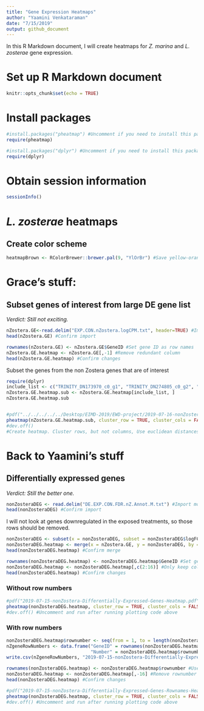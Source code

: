 ```yaml
---
title: "Gene Expression Heatmaps"
author: "Yaamini Venkataraman"
date: "7/15/2019"
output: github_document
---
```


In this R Markdown document, I will create heatmaps for *Z. marina* and *L. zosterae* gene expression.

# Set up R Markdown document

```r
knitr::opts_chunk$set(echo = TRUE)
```

# Install packages

```r
#install.packages("pheatmap") #Uncomment if you need to install this package
require(pheatmap)
```

```r
#install.packages("dplyr") #Uncomment if you need to install this package
require(dplyr)
```

# Obtain session information

```r
sessionInfo()
```

# *L. zosterae* heatmaps

## Create color scheme

```r
heatmapBrown <- RColorBrewer::brewer.pal(9, "YlOrBr") #Save yellow-orange-brown color palette from RColorBrewer
```

# Grace's stuff: 
## Subset genes of interest from large DE gene list

*Verdict: Still not exciting.*

```r
nZostera.GE<-read.delim("EXP.CON.nZostera.logCPM.txt", header=TRUE) #Import logCPM file
head(nZostera.GE) #Confirm import
```

```r
rownames(nZostera.GE) <- nZostera.GE$GeneID #Set gene ID as row names
nZostera.GE.heatmap <- nZostera.GE[,-1] #Remove redundant column
head(nZostera.GE.heatmap) #Confirm changes
```

Subset the genes from the non Zostera genes that are of interest
```r
require(dplyr)
include_list <- c("TRINITY_DN173970_c0_g1", "TRINITY_DN274805_c0_g2", "TRINITY_DN295224_c1_g1","TRINITY_DN296759_c4_g1")
nZostera.GE.heatmap.sub <- nZostera.GE.heatmap[include_list, ]
nZostera.GE.heatmap.sub
```
``` r

```

```r
#pdf("../../../../../Desktop/EIMD-2019/EWD-project/2019-07-16-nonZostera-DE-genes-of-interest.pdf", width = 11, height = 8.5)
pheatmap(nZostera.GE.heatmap.sub, cluster_row = TRUE, cluster_cols = FALSE, clustering_distance_rows = "euclidean", clustering_method = "average", show_rownames = FALSE, show_colnames = TRUE, treeheight_col = 80, legend = TRUE, color = heatmapBrown, fontsize_col = 20, fontsize_row = 12)
#dev.off()
#Create heatmap. Cluster rows, but not columns, Use euclidean distances and average method for clustering. Do not show rownames but show column names. Adjust tree height, add a legend, and specify colors and font sizes.
```

# Back to Yaamini's stuff
## Differentially expressed genes

*Verdict: Still the better one.*

```r
nonZosteraDEG <- read.delim("DE.EXP.CON.FDR.nZ.Annot.M.txt") #Import modified file for DEG
head(nonZosteraDEG) #Confirm import
```

I will not look at genes downregulated in the exposed treatments, so those rows should be removed.

```r
nonZosteraDEG <- subset(x = nonZosteraDEG, subset = nonZosteraDEG$logFC > 0) #Retain upregulated genes
nonZosteraDEG.heatmap <- merge(x = nZostera.GE, y = nonZosteraDEG, by = "GeneID") #Merge files by GeneID
head(nonZosteraDEG.heatmap) #Confirm merge
```

```r
rownames(nonZosteraDEG.heatmap) <- nonZosteraDEG.heatmap$GeneID #Set gene IDs as rownames
nonZosteraDEG.heatmap <- nonZosteraDEG.heatmap[,c(2:16)] #Only keep columns with logCPM for each sample
head(nonZosteraDEG.heatmap) #Confirm changes
```

### Without row numbers

```r
#pdf("2019-07-15-nonZostera-Differentially-Expressed-Genes-Heatmap.pdf", width = 11, height = 8.5) #Uncomment and run if you want to save the plot
pheatmap(nonZosteraDEG.heatmap, cluster_row = TRUE, cluster_cols = FALSE, clustering_distance_rows = "euclidean", clustering_method = "average", show_rownames = FALSE, show_colnames = TRUE, treeheight_col = 80, legend = TRUE, color = heatmapBrown, fontsize_col = 20, fontsize_row = 12) #Create heatmap. Cluster rows, but not columns, Use euclidean distances and average method for clustering. Do not show rownames but show column names. Adjust tree height, add a legend, and specify colors and font sizes.
#dev.off() #Uncomment and run after running plotting code above
```

### With row numbers

```r
nonZosteraDEG.heatmap$rownumber <- seq(from = 1, to = length(nonZosteraDEG.heatmap$S_10B), by = 1) #Add a new column numbering rows
nZgeneRowNumbers <- data.frame("GeneID" = rownames(nonZosteraDEG.heatmap),
                               "Number" = nonZosteraDEG.heatmap$rownumber) #Create new dataframe with gene IDs and row numbers
write.csv(nZgeneRowNumbers, "2019-07-15-nonZostera-Differentially-Expressed-Genes-RowNumbers.csv") #Save file
```

```r
rownames(nonZosteraDEG.heatmap) <- nonZosteraDEG.heatmap$rownumber #Use numbers as row names
nonZosteraDEG.heatmap <- nonZosteraDEG.heatmap[,-16] #Remove rownumber column
head(nonZosteraDEG.heatmap) #Confirm changes
```


```r
#pdf("2019-07-15-nonZostera-Differentially-Expressed-Genes-Rownames-Heatmap.pdf", width = 11, height = 8.5) #Uncomment and run if you want to save the plot
pheatmap(nonZosteraDEG.heatmap, cluster_row = TRUE, cluster_cols = FALSE, clustering_distance_rows = "euclidean", clustering_method = "average", show_rownames = TRUE, show_colnames = TRUE, treeheight_col = 80, legend = TRUE, color = heatmapBrown, fontsize_col = 20, fontsize_row = 5) #Create heatmap. Cluster rows, but not columns, Use euclidean distances and average method for clustering. Show row and column names. Adjust tree height, add a legend, and specify colors and font sizes.
#dev.off() #Uncomment and run after running plotting code above
```